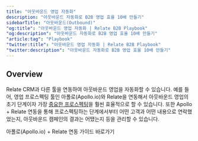 ```yaml
---
title: "아웃바운드 영업 자동화"
description: "아웃바운드 자동화로 B2B 영업 효율 10배 만들기"
sidebarTitle: "아웃바운드(Outbound)"
"og:title": "아웃바운드 영업 자동화 | Relate B2B Playbook"
"og:description": "아웃바운드 자동화로 B2B 영업 효율 10배 만들기"
"article:tag": "Playbook"
"twitter:title": "아웃바운드 영업 자동화 | Relate B2B Playbook"
"twitter:description": "아웃바운드 자동화로 B2B 영업 효율 10배 만들기"
---
```


## Overview

Relate CRM과 다른 툴을 연동하여 아웃바운드 영업을 자동화할 수 있습니다. 예를 들어, 영업 프로스펙팅 툴인 아폴로(Apollo.io)와 Relate을 연동해서 아웃바운드 영업의 초기 단계이자 가장 [중요한 프로스펙팅](https://www.relate.kr/blog/how-to-run-an-effective-outbound-sales-process)을 훨씬 효율적으로 할 수 있습니다. 또한 Apollo + Relate 연동을 통해 프로스펙팅하는 단계에서부터 어떤 고객과 어떤 내용으로 연락했었는지, 아웃바운드 캠페인의 결과는 어땠는지 등을 관리할 수 있습니다.

<Card title="아폴로(Apollo.io) + Relate 연동" icon="link" href="/integrations/Apollo.io">
  아폴로(Apollo.io) + Relate 연동 가이드 바로가기
</Card>

